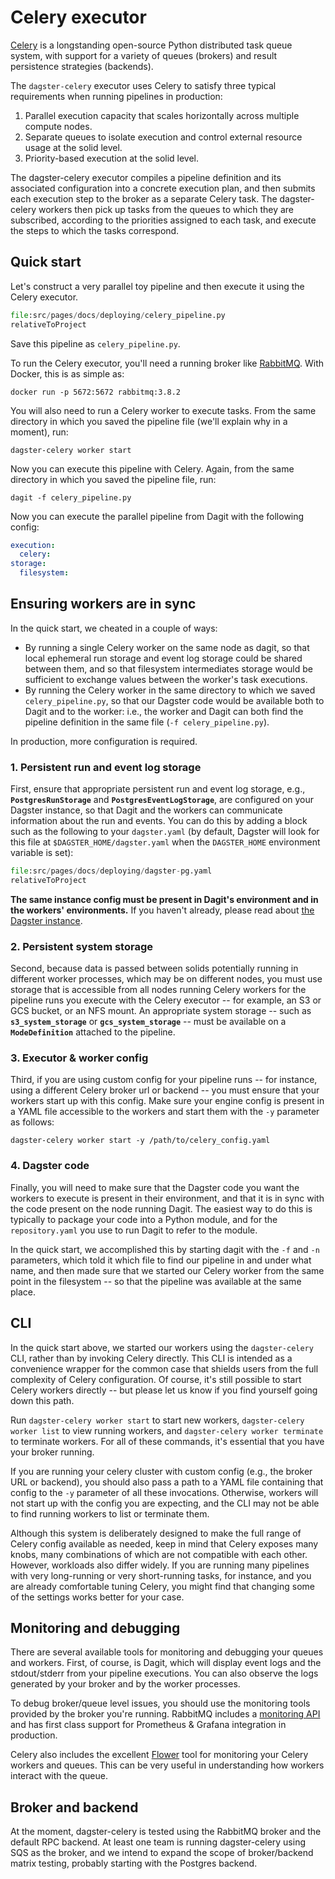 
<DynamicMetaTags
  title="Celery executor | Dagster"
  description="Dagster is a system for building modern data applications."
/>

# Celery executor

[Celery](http://www.celeryproject.org/) is a longstanding open-source
Python distributed task queue system, with support for a variety of
queues (brokers) and result persistence strategies (backends).

The `dagster-celery` executor uses Celery to satisfy three typical
requirements when running pipelines in production:

1.  Parallel execution capacity that scales horizontally across multiple
    compute nodes.
2.  Separate queues to isolate execution and control external resource
    usage at the solid level.
3.  Priority-based execution at the solid level.

The dagster-celery executor compiles a pipeline definition and its
associated configuration into a concrete execution plan, and then
submits each execution step to the broker as a separate Celery task. The
dagster-celery workers then pick up tasks from the queues to which they
are subscribed, according to the priorities assigned to each task, and
execute the steps to which the tasks correspond.

## Quick start

Let's construct a very parallel toy pipeline and then execute it using
the Celery executor.

```python literalinclude caption=celery_pipeline.py
file:src/pages/docs/deploying/celery_pipeline.py
relativeToProject
```

Save this pipeline as `celery_pipeline.py`.

To run the Celery executor, you'll need a running broker like
[RabbitMQ](https://www.rabbitmq.com/). With Docker, this is as simple
as:

```shell
docker run -p 5672:5672 rabbitmq:3.8.2
```

You will also need to run a Celery worker to execute tasks. From the
same directory in which you saved the pipeline file (we'll explain why
in a moment), run:

```shell
dagster-celery worker start
```

Now you can execute this pipeline with Celery. Again, from the same
directory in which you saved the pipeline file, run:

```shell
dagit -f celery_pipeline.py
```

Now you can execute the parallel pipeline from Dagit with the following
config:

```YAML
execution:
  celery:
storage:
  filesystem:
```

## Ensuring workers are in sync

In the quick start, we cheated in a couple of ways:

- By running a single Celery worker on the same node as dagit, so that
  local ephemeral run storage and event log storage could be shared
  between them, and so that filesystem intermediates storage would be
  sufficient to exchange values between the worker's task executions.
- By running the Celery worker in the same directory to which we saved
  `celery_pipeline.py`, so that our Dagster code would be available
  both to Dagit and to the worker: i.e., the worker and Dagit can both
  find the pipeline definition in the same file
  (`-f celery_pipeline.py`).

In production, more configuration is required.

### 1. Persistent run and event log storage

First, ensure that appropriate persistent run and event log storage,
e.g., **`PostgresRunStorage`** and **`PostgresEventLogStorage`**,
are configured on your Dagster instance, so that Dagit
and the workers can communicate information about the run and events.
You can do this by adding a block such as the following to your
`dagster.yaml` (by default, Dagster will look for this file at
`$DAGSTER_HOME/dagster.yaml` when the `DAGSTER_HOME` environment
variable is set):

```python literalinclude caption=dagster-pg.yaml
file:src/pages/docs/deploying/dagster-pg.yaml
relativeToProject
```

**The same instance config must be present in Dagit's environment and
in the workers' environments.** If you haven't already, please read
about [the Dagster instance](/docs/deploying/instance).

### 2. Persistent system storage

Second, because data is passed between solids potentially running in
different worker processes, which may be on different nodes, you must
use storage that is accessible from all nodes running Celery workers for
the pipeline runs you execute with the Celery executor -- for example,
an S3 or GCS bucket, or an NFS mount. An appropriate system storage --
such as **`s3_system_storage`** or **`gcs_system_storage`** -- must be available on a **`ModeDefinition`** attached
to the pipeline.

### 3. Executor & worker config

Third, if you are using custom config for your pipeline runs -- for
instance, using a different Celery broker url or backend -- you must
ensure that your workers start up with this config. Make sure your
engine config is present in a YAML file accessible to the workers and
start them with the `-y` parameter as follows:

```shell
dagster-celery worker start -y /path/to/celery_config.yaml
```

### 4. Dagster code

Finally, you will need to make sure that the Dagster code you want the
workers to execute is present in their environment, and that it is in
sync with the code present on the node running Dagit. The easiest way to
do this is typically to package your code into a Python module, and for
the `repository.yaml` you use to run Dagit to refer to the module.

In the quick start, we accomplished this by starting dagit with the `-f`
and `-n` parameters, which told it which file to find our pipeline in
and under what name, and then made sure that we started our Celery
worker from the same point in the filesystem -- so that the pipeline
was available at the same place.

## CLI

In the quick start above, we started our workers using the
`dagster-celery` CLI, rather than by invoking Celery directly. This CLI
is intended as a convenience wrapper for the common case that shields
users from the full complexity of Celery configuration. Of course, it's
still possible to start Celery workers directly -- but please let us
know if you find yourself going down this path.

Run `dagster-celery worker start` to start new workers,
`dagster-celery worker list` to view running workers, and
`dagster-celery worker terminate` to terminate workers. For all of these
commands, it's essential that you have your broker running.

If you are running your celery cluster with custom config (e.g., the
broker URL or backend), you should also pass a path to a YAML file
containing that config to the `-y` parameter of all these invocations.
Otherwise, workers will not start up with the config you are expecting,
and the CLI may not be able to find running workers to list or terminate
them.

Although this system is deliberately designed to make the full range of
Celery config available as needed, keep in mind that Celery exposes many
knobs, many combinations of which are not compatible with each other.
However, workloads also differ widely. If you are running many
pipelines with very long-running or very short-running tasks, for
instance, and you are already comfortable tuning Celery, you might find
that changing some of the settings works better for your case.

## Monitoring and debugging

There are several available tools for monitoring and debugging your
queues and workers. First, of course, is Dagit, which will display event
logs and the stdout/stderr from your pipeline executions. You can also
observe the logs generated by your broker and by the worker processes.

To debug broker/queue level issues, you should use the monitoring tools
provided by the broker you're running. RabbitMQ includes a [monitoring
API](https://www.rabbitmq.com/monitoring.html) and has first class
support for Prometheus & Grafana integration in production.

Celery also includes the excellent
[Flower](https://flower.readthedocs.io/en/latest/) tool for monitoring
your Celery workers and queues. This can be very useful in understanding
how workers interact with the queue.

## Broker and backend

At the moment, dagster-celery is tested using the RabbitMQ broker and
the default RPC backend. At least one team is running dagster-celery
using SQS as the broker, and we intend to expand the scope of
broker/backend matrix testing, probably starting with the Postgres
backend.
